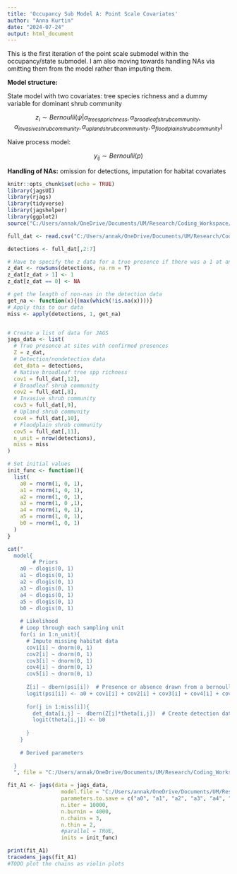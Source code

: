 ```yaml
---
title: 'Occupancy Sub Model A: Point Scale Covariates'
author: "Anna Kurtin"
date: "2024-07-24"
output: html_document
---
```


This is the first iteration of the point scale submodel within the occupancy/state submodel. I am also moving towards handling NAs via omitting them from the model rather than imputing them. 

**Model structure:**

State model with two covariates: tree species richness and a dummy variable for dominant shrub community

$$
z_i \sim Bernoulli(\psi | \alpha_{tree spp richness}, \alpha_{broadleaf shrub community}, \alpha_{invasive shrub community}, \alpha_{upland shrub commmunity}, \alpha_{floodplain shrub community})
$$ 

Naive process model:  

$$
y_{ij} \sim Bernoulli(p)
$$

**Handling of NAs:** omission for detections, imputation for habitat covariates

```r
knitr::opts_chunk$set(echo = TRUE)
library(jagsUI)
library(rjags)
library(tidyverse)
library(jagshelper)
library(ggplot2)
source("C:/Users/annak/OneDrive/Documents/UM/Research/Coding_Workspace/Cuckoo-Research/R_Scripts/5_Visualization/Create_HexCodes_CuckooColorBlind.R")
```

```r
full_dat <- read.csv("C:/Users/annak/OneDrive/Documents/UM/Research/Coding_Workspace/Cuckoo-Research/Data/Habitat_Model_Covariates/Occupancy_Covariates/DetHist_VegCovs_Scaled_7-24.csv")

detections <- full_dat[,2:7]


```

```R
# Have to specify the z data for a true presence if there was a 1 at any time 
z_dat <- rowSums(detections, na.rm = T)
z_dat[z_dat > 1] <- 1
z_dat[z_dat == 0] <- NA

# get the length of non-nas in the detection data
get_na <- function(x){(max(which(!is.na(x))))}
# Apply this to our data
miss <- apply(detections, 1, get_na)


# Create a list of data for JAGS
jags_data <- list(
  # True presence at sites with confirmed presences
  Z = z_dat,
  # Detection/nondetection data
  det_data = detections,
  # Native broadleaf tree spp richness
  cov1 = full_dat[,12],
  # Broadleaf shrub community
  cov2 = full_dat[,8],
  # Invasive shrub community 
  cov3 = full_dat[,9],
  # Upland shrub community
  cov4 = full_dat[,10],
  # Floodplain shrub community
  cov5 = full_dat[,11],
  n_unit = nrow(detections),
  miss = miss
)

# Set initial values 
init_func <- function(){
  list(
    a0 = rnorm(1, 0, 1),
    a1 = rnorm(1, 0, 1),
    a2 = rnorm(1, 0, 1),
    a3 = rnorm(1, 0 ,1),
    a4 = rnorm(1, 0, 1),
    a5 = rnorm(1, 0, 1),
    b0 = rnorm(1, 0, 1)
  )
}
```

```R
cat("
  model{
        # Priors
    a0 ~ dlogis(0, 1)
    a1 ~ dlogis(0, 1)
    a2 ~ dlogis(0, 1)
    a3 ~ dlogis(0, 1)
    a4 ~ dlogis(0, 1)
    a5 ~ dlogis(0, 1)
    b0 ~ dlogis(0, 1)
  
    # Likelihood
    # Loop through each sampling unit
    for(i in 1:n_unit){
      # Impute missing habitat data
      cov1[i] ~ dnorm(0, 1)
      cov2[i] ~ dnorm(0, 1)
      cov3[i] ~ dnorm(0, 1)
      cov4[i] ~ dnorm(0, 1)
      cov5[i] ~ dnorm(0, 1)
  
      Z[i] ~ dbern(psi[i])  # Presence or absence drawn from a bernoulli distribution with occupancy probability psi  
      logit(psi[i]) <- a0 + cov1[i] + cov2[i] + cov3[i] + cov4[i] + cov5[i]
      
      for(j in 1:miss[i]){
        det_data[i,j] ~  dbern(Z[i]*theta[i,j])  # Create detection data drawn from a bernoulli distribution incorporating the true presence (Z) with probability of detection theta
        logit(theta[i,j]) <- b0
        
      }
    }
    
    # Derived parameters
    
  }
  ", file = "C:/Users/annak/OneDrive/Documents/UM/Research/Coding_Workspace/Cuckoo-Research/R_Scripts/2_Analyses/Habitat_Chapter/Occupancy_Submodel/Model_Structure_Files/JAGS_HabOccModA1.txt")

```

```R
fit_A1 <- jags(data = jags_data, 
                 model.file = "C:/Users/annak/OneDrive/Documents/UM/Research/Coding_Workspace/Cuckoo-Research/R_Scripts/2_Analyses/Habitat_Chapter/Occupancy_Submodel/Model_Structure_Files/JAGS_HabOccModA1.txt",
                 parameters.to.save = c("a0", "a1", "a2", "a3", "a4", "a5", "b0"),
                 n.iter = 10000, 
                 n.burnin = 4000, 
                 n.chains = 3,
                 n.thin = 2,
                 #parallel = TRUE,
                 inits = init_func)

```

```R
print(fit_A1)
tracedens_jags(fit_A1)
#TODO plot the chains as violin plots 
```


